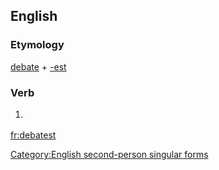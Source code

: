 ==English==

===Etymology===
[[debate]] + [[-est]]

===Verb===
{{en-verb form}}

# {{archaic}} {{form of|Second-person singular simple present form|debate}}

[[Category:English second-person singular forms]]

[[fr:debatest]]